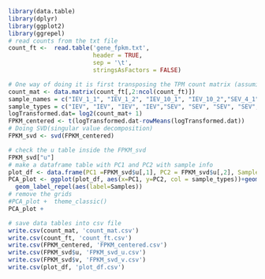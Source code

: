 
```r
library(data.table)
library(dplyr)
library(ggplot2)
library(ggrepel)
# read counts from the txt file
count_ft <-  read.table('gene_fpkm.txt',
                        header = TRUE,
                        sep = '\t',
                        stringsAsFactors = FALSE)

# One way of doing it is first transposing the TPM count matrix (assuming you want to run PCA on the samples rather than the genes), centering it, then doing an SVD and subsequently plotting the first and second columns of the u matrix (assuming you are interested in the first and second principal components.
count_mat <- data.matrix(count_ft[,2:ncol(count_ft)])
sample_names = c("IEV_1_1", "IEV_1_2", "IEV_10_1", "IEV_10_2","SEV_4_1", "SEV_4_2", "SEV_12_1", "SEV_12_2", "FEV_7_1", "FEV_7_2","FEV_17_1", "FEV_17_2","Parental1", "Parental2")
sample_types = c("IEV", "IEV", "IEV", "IEV","SEV", "SEV", "SEV", "SEV", "FEV", "FEV", "FEV", "FEV", "Parental", "Parental")
logTransformed.dat= log2(count_mat+ 1)
FPKM_centered <- t(logTransformed.dat-rowMeans(logTransformed.dat))
# Doing SVD(singular value decomposition)
FPKM_svd <- svd(FPKM_centered)

# check the u table inside the FPKM_svd
FPKM_svd["u"]
# make a dataframe table with PC1 and PC2 with sample info
plot_df <- data.frame(PC1 =FPKM_svd$u[,1], PC2 = FPKM_svd$u[,2], Samples =sample_names, Sample_Type = sample_types)
PCA_plot <- ggplot(plot_df, aes(x=PC1, y=PC2, col = sample_types))+geom_point(shape=20, size=6) +
  geom_label_repel(aes(label=Samples)) 
# remove the grids
#PCA_plot +  theme_classic()
PCA_plot + 

# save data tables into csv file
write.csv(count_mat, 'count_mat.csv')
write.csv(count_ft, 'count_ft.csv')
write.csv(FPKM_centered, 'FPKM_centered.csv')
write.csv(FPKM_svd$u, 'FPKM_svd_u.csv')
write.csv(FPKM_svd$v, 'FPKM_svd_v.csv')
write.csv(plot_df, 'plot_df.csv')
```

